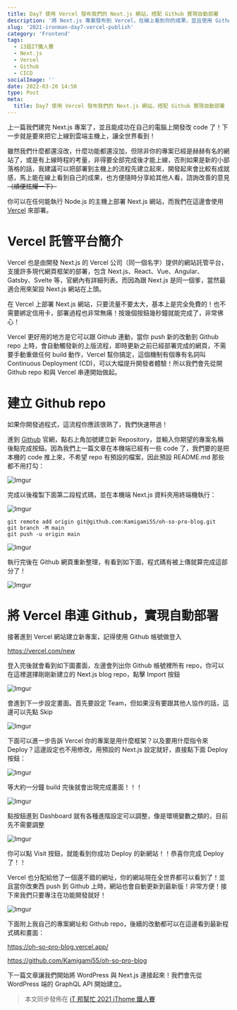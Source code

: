 ```yaml
---
title: Day7 使用 Vercel 發布我們的 Next.js 網站，搭配 Github 實現自動部署
description: '將 Next.js 專案發布到 Vercel，在線上看到你的成果，並且使用 Github 自動部署。'
slug: '2021-ironman-day7-vercel-publish'
category: 'Frontend'
tags:
  - 13屆IT鐵人賽
  - Next.js
  - Vercel
  - Github
  - CICD
socialImage: ''
date: 2022-03-20 14:50
type: Post
meta:
  title: Day7 使用 Vercel 發布我們的 Next.js 網站，搭配 Github 實現自動部署
---
```


上一篇我們建完 Next.js 專案了，並且能成功在自己的電腦上開發改 code 了！下一步就是要來把它上線到雲端主機上，讓全世界看到！

雖然我們什麼都還沒改，什麼功能都還沒加，但除非你的專案已經是赫赫有名的網站了，或是有上線時程的考量，非得要全部完成後才能上線，否則如果是新的小部落格的話，我建議可以把部署到主機上的流程先建立起來，開發起來會比較有成就感，馬上能在線上看到自己的成果，也方便隨時分享給其他人看，諮詢改善的意見 ~~（順便炫耀一下）~~

你可以在任何能執行 Node.js 的主機上部署 Next.js 網站，而我們在這邊會使用 [Vercel](https://vercel.com/) 來部署。

# Vercel 託管平台簡介

Vercel 也是由開發 Next.js 的 Vercel 公司（同一個名字）提供的網站託管平台，支援許多現代網頁框架的部署，包含 Next.js、React、Vue、Angular、Gatsby、Svelte 等，官網內有詳細列表。而因為跟 Next.js 是同一個爹，當然最適合用來架設 Next.js 網站在上頭。

在 Vercel 上部署 Next.js 網站，只要流量不要太大，基本上是完全免費的！也不需要綁定信用卡，部署過程也非常無痛！按幾個按鈕幾秒鐘就能完成了，非常佛心！

Vercel 更好用的地方是它可以跟 Github 連動，當你 push 新的改動到 Github repo 上時，會自動觸發新的上版流程，即時更新之前已經部署完成的網頁，不需要手動重做任何 build 動作，Vercel 幫你搞定，這個機制有個專有名詞叫 Continuous Deployment (CD)，可以大幅提升開發者體驗！所以我們會先從開 Github repo 和與 Vercel 串連開始做起。

# 建立 Github repo

如果你開發過程式，這流程你應該很熟了，我們快速帶過！

進到 [Github](https://github.com/) 官網，點右上角加號建立新 Repository，並輸入你期望的專案名稱後點完成按鈕。因為我們上一篇文章在本機端已經有一些 code 了，我們要的是把本機的 code 推上來，不希望 repo 有預設的檔案，因此預設 README.md 那些都不用打勾：

![Imgur](https://i.imgur.com/QHHIrlr.png)

完成以後複製下面第二段程式碼，並在本機端 Next.js 資料夾用終端機執行：

![Imgur](https://i.imgur.com/PuVPj8U.png)

```
git remote add origin git@github.com:Kamigami55/oh-so-pro-blog.git
git branch -M main
git push -u origin main
```

![Imgur](https://i.imgur.com/178Ikeq.png)

執行完後在 Github 網頁重新整理，有看到如下圖，程式碼有被上傳就算完成這部分了！

![Imgur](https://i.imgur.com/L6fQQ9V.png)

# 將 Vercel 串連 Github，實現自動部署

接著進到 Vercel 網站建立新專案，記得使用 Github 帳號做登入

https://vercel.com/new

登入完後就會看到如下圖畫面，左邊會列出你 Github 帳號裡所有 repo，你可以在這裡選擇剛剛新建立的 Next.js blog repo，點擊 Import 按鈕

![Imgur](https://i.imgur.com/rT1W4di.png)

會進到下一步設定畫面。首先要設定 Team，但如果沒有要跟其他人協作的話，這邊可以先點 Skip

![Imgur](https://i.imgur.com/LmPlQLb.png)

下面可以進一步告訴 Vercel 你的專案是用什麼框架？以及要用什麼指令來 Deploy？這邊設定也不用修改，用預設的 Next.js 設定就好，直接點下面 Deploy 按鈕：

![Imgur](https://i.imgur.com/TacSntL.png)

等大約一分鐘 build 完後就會出現完成畫面！！！

![Imgur](https://i.imgur.com/bATVcYG.png)

點按鈕進到 Dashboard 就有各種進階設定可以調整，像是環境變數之類的，目前先不需要調整

![Imgur](https://i.imgur.com/YBJ0gUJ.png)

你可以點 Visit 按鈕，就能看到你成功 Deploy 的新網站！！恭喜你完成 Deploy 了！！

Vercel 也分配給他了一個還不錯的網址，你的網站現在全世界都可以看到了！並且當你改東西 push 到 Github 上時，網站也會自動更新到最新版！非常方便！接下來我們只要專注在功能開發就好！

![Imgur](https://i.imgur.com/5P1n5XQ.png)

下面附上我自己的專案網址和 Github repo，後續的改動都可以在這邊看到最新程式碼和畫面：

https://oh-so-pro-blog.vercel.app/

https://github.com/Kamigami55/oh-so-pro-blog

下一篇文章讓我們開始將 WordPress 與 Next.js 連接起來！我們會先從 WordPress 端的 GraphQL API 開始建立。

> 本文同步發佈在 [iT 邦幫忙 2021 iThome 鐵人賽](https://ithelp.ithome.com.tw/articles/10269342)
